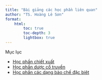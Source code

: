 ```yaml
---
title: "Bài giảng các học phần liên quan"
author: "TS. Hoàng Lê Sơn"
format: 
    html: 
        toc: true
        toc-depth: 3
        lightbox: true
---
```

Mục lục

- [Học phần chiết xuất](../Presentation/Chiet_xuat/index.qmd)
- [Học phần dược cổ truyền](../Presentation/VTM/index.qmd)
- [Học phần các dạng bào chế đặc biêt](../Presentation/BaoCheCacDangDacBiet/index.qmd)